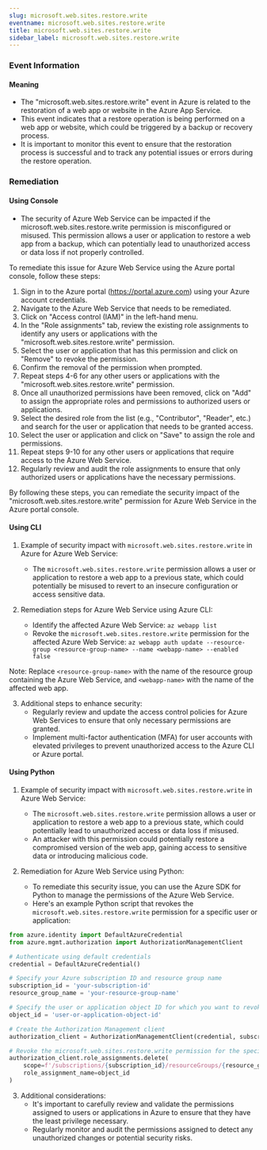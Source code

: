 ```yaml
--- 
slug: microsoft.web.sites.restore.write
eventname: microsoft.web.sites.restore.write
title: microsoft.web.sites.restore.write
sidebar_label: microsoft.web.sites.restore.write
---
```

                       
### Event Information

#### Meaning

- The "microsoft.web.sites.restore.write" event in Azure is related to the restoration of a web app or website in the Azure App Service.
- This event indicates that a restore operation is being performed on a web app or website, which could be triggered by a backup or recovery process.
- It is important to monitor this event to ensure that the restoration process is successful and to track any potential issues or errors during the restore operation.

### Remediation

#### Using Console

- The security of Azure Web Service can be impacted if the microsoft.web.sites.restore.write permission is misconfigured or misused. This permission allows a user or application to restore a web app from a backup, which can potentially lead to unauthorized access or data loss if not properly controlled.

To remediate this issue for Azure Web Service using the Azure portal console, follow these steps:

1. Sign in to the Azure portal (https://portal.azure.com) using your Azure account credentials.
2. Navigate to the Azure Web Service that needs to be remediated.
3. Click on "Access control (IAM)" in the left-hand menu.
4. In the "Role assignments" tab, review the existing role assignments to identify any users or applications with the "microsoft.web.sites.restore.write" permission.
5. Select the user or application that has this permission and click on "Remove" to revoke the permission.
6. Confirm the removal of the permission when prompted.
7. Repeat steps 4-6 for any other users or applications with the "microsoft.web.sites.restore.write" permission.
8. Once all unauthorized permissions have been removed, click on "Add" to assign the appropriate roles and permissions to authorized users or applications.
9. Select the desired role from the list (e.g., "Contributor", "Reader", etc.) and search for the user or application that needs to be granted access.
10. Select the user or application and click on "Save" to assign the role and permissions.
11. Repeat steps 9-10 for any other users or applications that require access to the Azure Web Service.
12. Regularly review and audit the role assignments to ensure that only authorized users or applications have the necessary permissions.

By following these steps, you can remediate the security impact of the "microsoft.web.sites.restore.write" permission for Azure Web Service in the Azure portal console.

#### Using CLI

1. Example of security impact with `microsoft.web.sites.restore.write` in Azure for Azure Web Service:
   - The `microsoft.web.sites.restore.write` permission allows a user or application to restore a web app to a previous state, which could potentially be misused to revert to an insecure configuration or access sensitive data.

2. Remediation steps for Azure Web Service using Azure CLI:
   - Identify the affected Azure Web Service: `az webapp list`
   - Revoke the `microsoft.web.sites.restore.write` permission for the affected Azure Web Service: `az webapp auth update --resource-group <resource-group-name> --name <webapp-name> --enabled false`

Note: Replace `<resource-group-name>` with the name of the resource group containing the Azure Web Service, and `<webapp-name>` with the name of the affected web app.

3. Additional steps to enhance security:
   - Regularly review and update the access control policies for Azure Web Services to ensure that only necessary permissions are granted.
   - Implement multi-factor authentication (MFA) for user accounts with elevated privileges to prevent unauthorized access to the Azure CLI or Azure portal.

#### Using Python

1. Example of security impact with `microsoft.web.sites.restore.write` in Azure Web Service:
   - The `microsoft.web.sites.restore.write` permission allows a user or application to restore a web app to a previous state, which could potentially lead to unauthorized access or data loss if misused.
   - An attacker with this permission could potentially restore a compromised version of the web app, gaining access to sensitive data or introducing malicious code.

2. Remediation for Azure Web Service using Python:
   - To remediate this security issue, you can use the Azure SDK for Python to manage the permissions of the Azure Web Service.
   - Here's an example Python script that revokes the `microsoft.web.sites.restore.write` permission for a specific user or application:

```python
from azure.identity import DefaultAzureCredential
from azure.mgmt.authorization import AuthorizationManagementClient

# Authenticate using default credentials
credential = DefaultAzureCredential()

# Specify your Azure subscription ID and resource group name
subscription_id = 'your-subscription-id'
resource_group_name = 'your-resource-group-name'

# Specify the user or application object ID for which you want to revoke the permission
object_id = 'user-or-application-object-id'

# Create the Authorization Management client
authorization_client = AuthorizationManagementClient(credential, subscription_id)

# Revoke the microsoft.web.sites.restore.write permission for the specified user or application
authorization_client.role_assignments.delete(
    scope=f'/subscriptions/{subscription_id}/resourceGroups/{resource_group_name}',
    role_assignment_name=object_id
)
```

3. Additional considerations:
   - It's important to carefully review and validate the permissions assigned to users or applications in Azure to ensure that they have the least privilege necessary.
   - Regularly monitor and audit the permissions assigned to detect any unauthorized changes or potential security risks.


 